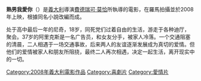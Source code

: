 {{Infobox Film
| name           = 熟男我愛你
| original_name  = ''Scusa Ma Ti Chiamo Amore''
| image          = 
| caption        = 
| director       = 費德瑞可·莫恰 (Federico Moccia) 
| co-director    = 
| producer       = Vittorio Cecchi Gori<br />Rita Rusic
| writer         = Chiara Barzini<br />Luca Infascelli
| starring       = [[雷歐·波瓦|雷歐·波瓦]]<br />[[米凯拉·夸特罗乔凯|米凯拉·夸特罗乔凯]]<br />法蘭西斯科·阿波隆尼<br />里卡多·沙東尼
| music          = Claudio Guidetti
| cinematography = Marcello Montarsi
| editing        = Patrizio Marone
| distributor    = Cecchi Gori Group（國際）<br /> 海鵬（台灣）
| released       = {{flagicon|ITA}} 2008年1月25日<br />{{flagicon|ROC}} 2008年9月12日
| runtime        = 107 分鐘
| country        = [[義大利|義大利]]
| language       = [[義大利語|義大利語]]
| budget         = 
| gross          = 
| website        = http://sorryifiloveyou.swtwn.com
| amg_id         = 
| imdb_id        = 1074213
| cn_name        = 
| hk_name        = 
| tw_name        = 
}}
'''熟男我愛你'''（{{lang-it|'''''Scusa Ma Ti Chiamo Amore'''''}}）是[[義大利|義大利]]導演[[費德瑞可·莫恰|費德瑞可·莫恰]]所執導的電影，在羅馬拍攝並於2008年上映，根據同名小說改編而成。


处于高中最后一年的尼奇，18岁，同死党们过着自由的生活，游走于各种迪厅，聚会。37岁的阿里克斯是一名广告员，和女友分手，被家人冷落。一个交通阻塞的清晨，二人相遇于一场交通事故，后来两人的友谊逐渐发展成为真切的爱情。但他们的爱情被家人和朋友所阻挠，最终二人再次相遇，决定一起生活，离开现实中的一切。
{{movie-stub}}

[[Category:2008年義大利電影作品|Category:2008年義大利電影作品]]
[[Category:喜劇片|Category:喜劇片]]
[[Category:愛情片|Category:愛情片]]